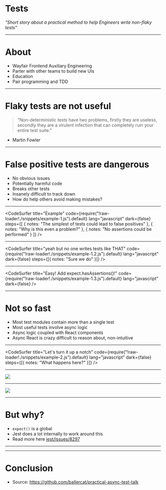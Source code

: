 

# Tests

_"Short story about a practical method to help Engineers write non-flaky tests"_

---

# About

- Wayfair Frontend Auxiliary Engineering
- Parter with other teams to build new UIs
- Education
- Pair programming and TDD

---

# Flaky tests are not useful

> "Non-deterministic tests have two problems, firstly they are useless, secondly they are a virulent infection that can completely ruin your entire test suite."

- Martin Fowler

---

# False positive tests are dangerous

- No obvious issues
- Potentially harmful code
- Breaks other tests
- Insanely difficult to track down
- How do help others avoid making mistakes?

---

<CodeSurfer
  title="Example"
  code={require("!raw-loader!./snippets/example-1.js").default}
  lang="javascript"
  dark={false}
  steps={[
    { notes: "The simplest of tests could lead to false positives" },
    { notes: "Why is this even a problem?" },
    { notes: "No assertions could be performed" }
  ]}
/>

---

<CodeSurfer
  title="yeah but no one writes tests like THAT"
  code={require("!raw-loader!./snippets/example-1.2.js").default}
  lang="javascript"
  dark={false}
  steps={[{ notes: "Sure we do" }]}
/>

---

<CodeSurfer
  title="Easy! Add expect.hasAssertions()!"
  code={require("!raw-loader!./snippets/example-1.3.js").default}
  lang="javascript"
  dark={false}
/>

---

# Not so fast

- Most test modules contain more than a single test
- Most useful tests involve async logic
- Async logic coupled with React components
- Async React is crazy difficult to reason about, non-intuitive

---

<CodeSurfer
  title="Let's turn it up a notch"
  code={require("!raw-loader!./snippets/example-2.js").default}
  lang="javascript"
  dark={false}
  steps={[{ notes: "What happens here?" }]}
/>

---

![](./resources/nah.png)

---

![](./resources/explained.png)

---

# But why?

- `expect()` is a global
- Jest does a lot internally to work around this
- Read more here [jest/issues/8297](https://github.com/facebook/jest/issues/8297)

---

---

# Conclusion

- Source: https://github.com/ballercat/practical-async-test-talk
